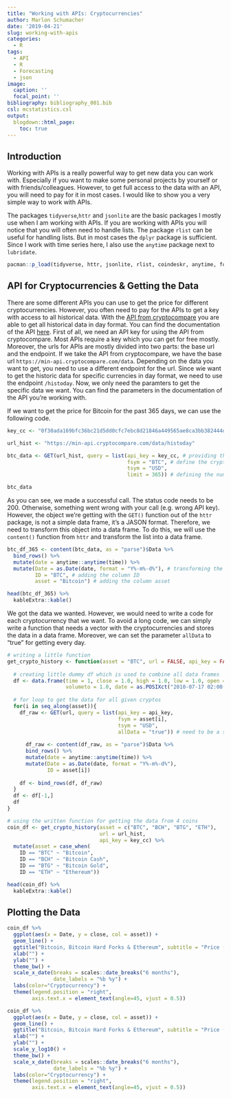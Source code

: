 ```yaml
---
title: "Working with APIs: Cryptocurrencies"
author: Marlon Schumacher
date: '2019-04-21'
slug: working-with-apis
categories:
  - R
tags:
  - API
  - R
  - Forecasting
  - json
image:
  caption: ''
  focal_point: ''
bibliography: bibliography_001.bib 
csl: mcstatistics.csl
output: 
  blogdown::html_page:
    toc: true
---
```


## Introduction 

Working with APIs is a really powerful way to get new data you can work with. Especially if you want to make some personal projects by yourself or with friends/colleagues. However, to get full access to the data with an API, you will need to pay for it in most cases. I would like to show you a very simple way to work with APIs. 

The packages `tidyverse`,` httr` and `jsonlite` are the basic packages I mostly use when I am working with APIs. If you are working with APIs you will notice that you will often need to handle lists. The package `rlist` can be useful for handling lists.  But in most cases the `dplyr` package is sufficient. Since I work with time series here, I also use the `anytime` package next to `lubridate`.

```r
pacman::p_load(tidyverse, httr, jsonlite, rlist, coindeskr, anytime, forecast, tseries, predtoolsTS)
```


## API for Cryptocurrencies & Getting the Data

There are some different APIs you can use to get the price for different cryptocurrencies. However, you often need to pay for the APIs to get a key with access to all historical data. With the [API from cryptocompare](https://min-api.cryptocompare.com) you are able to get all historical data in day format. You can find the documentation of the API [here](https://min-api.cryptocompare.com/documentation). First of all, we need an API key for using the API from cryptocompare. Most APIs require a key which you can get for free mostly. Moreover, the urls for APIs are mostly divided into two parts: the base url and the endpoint. If we take the API from cryptocompare, we have the base url `https://min-api.cryptocompare.com/data`. Depending on the data you want to get, you need to use a different endpoint for the url. Since wie want to get the historic data for specific currencies in day format, we need to use the endpoint `/histoday`. Now, we only need the paramters to get the specific data we want. You can find the parameters in the documentation of the API you're working with.

If we want to get the price for Bitcoin for the past 365 days, we can use the following code.
```r
key_cc <- "0f30ada169bfc36bc21d5dd0cfc7ebc8d21846a449565ae8ca3bb382444d66f9"
```

```r
url_hist <- "https://min-api.cryptocompare.com/data/histoday"

btc_data <- GET(url_hist, query = list(api_key = key_cc, # providing the api key (as a string)
                                       fsym = "BTC", # define the cryptocurrency
                                       tsym = "USD",
                                       limit = 365)) # defining the number of days (depending on the time format you're working with)

btc_data
```

As you can see, we made a successful call. The status code needs to be 200. Otherwise, something went wrong with your call (e.g. wrong API key). However, the object we're getting with the `GET()` function out of the `httr` package, is not a simple data frame, it's a JASON format. Therefore, we need to transform this object into a data frame. To do this, we will use the `content()` function from `httr` and transform the list into a data frame. 

```r
btc_df_365 <- content(btc_data, as = "parse")$Data %>% 
  bind_rows() %>% 
  mutate(date = anytime::anytime(time)) %>% 
  mutate(Date = as.Date(date, format = "Y%-m%-d%"), # transforming the date format into ISO...IMPORTANIMPORTANT
         ID = "BTC", # adding the column ID
         asset = "Bitcoin") # adding the column asset

head(btc_df_365) %>% 
  kableExtra::kable()
```

We got the data we wanted. However, we would need to write a code for each cryptocurrency that we want. To avoid a long code, we can simply write a function that needs a vector with the cryptocurrencies and stores the data in a data frame. Moreover, we can set the parameter `allData` to "true" for getting every day.

```r
# writing a little function
get_crypto_history <- function(asset = "BTC", url = FALSE, api_key = FALSE){
  
  # creating little dummy df which is used to combine all data frames
  df <- data.frame(time = 1, close = 1.0, high = 1.0, low = 1.0, open = 1.0, volumefrom = 1.0, 
                   volumeto = 1.0, date = as.POSIXct("2010-07-17 02:00:00"), Date = as.Date("2001-01-01"))
  
  # for loop to get the data for all given cryptos
  for(i in seq_along(asset)){
    df_raw <- GET(url, query = list(api_key = api_key,
                                    fsym = asset[i],
                                    tsym = "USD",
                                    allData = "true")) # need to be a string
    
      df_raw <- content(df_raw, as = "parse")$Data %>% 
      bind_rows() %>% 
      mutate(date = anytime::anytime(time)) %>% 
      mutate(Date = as.Date(date, format = "Y%-m%-d%"),
             ID = asset[i])
      
    df <- bind_rows(df, df_raw)
  }
  df <- df[-1,]
  df
}

# using the written function for getting the data from 4 coins
coin_df <- get_crypto_history(asset = c("BTC", "BCH", "BTG", "ETH"), 
                              url = url_hist, 
                              api_key = key_cc) %>% 
  mutate(asset = case_when(
    ID == "BTC" ~ "Bitcoin",
    ID == "BCH" ~ "Bitcoin Cash",
    ID == "BTG" ~ "Bitcoin Gold",
    ID == "ETH" ~ "Ethereum"))

head(coin_df) %>% 
  kableExtra::kable()
```

## Plotting the Data

```r
coin_df %>% 
  ggplot(aes(x = Date, y = close, col = asset)) +
  geom_line() +
  ggtitle("Bitcoin, Bitcoin Hard Forks & Ethereum", subtitle = "Price (USD) since 17/07/2010") +
  xlab("") +
  ylab("") +
  theme_bw() +
  scale_x_date(breaks = scales::date_breaks("6 months"),
               date_labels = "%b %y") +
  labs(color="Cryptocurrency") +
  theme(legend.position = "right",
        axis.text.x = element_text(angle=45, vjust = 0.5))
```


```r
coin_df %>% 
  ggplot(aes(x = Date, y = close, col = asset)) +
  geom_line() +
  ggtitle("Bitcoin, Bitcoin Hard Forks & Ethereum", subtitle = "Price (log10) since 17/07/2010") +
  xlab("") +
  ylab("") +
  scale_y_log10() +
  theme_bw() +
  scale_x_date(breaks = scales::date_breaks("6 months"),
               date_labels = "%b %y") +
  labs(color="Cryptocurrency") +
  theme(legend.position = "right",
        axis.text.x = element_text(angle=45, vjust = 0.5)) 
```

